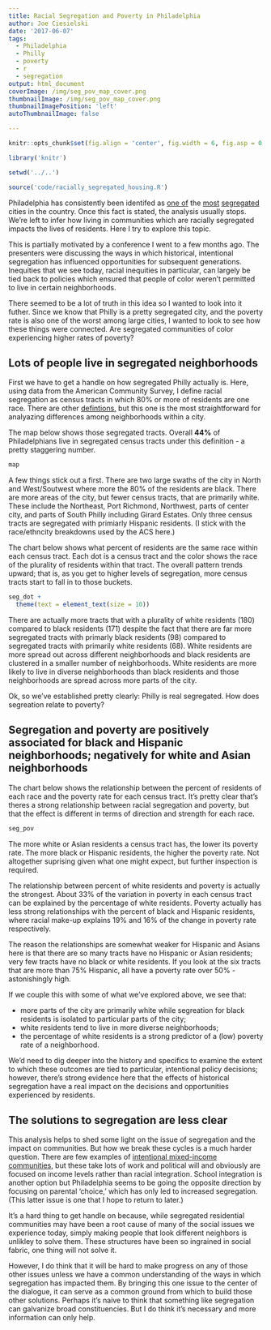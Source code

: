 ```yaml
---
title: Racial Segregation and Poverty in Philadelphia
author: Joe Ciesielski
date: '2017-06-07'
tags:
  - Philadelphia
  - Philly
  - poverty
  - r
  - segregation
output: html_document
coverImage: /img/seg_pov_map_cover.png
thumbnailImage: /img/seg_pov_map_cover.png
thumbnailImagePosition: 'left'
autoThumbnailImage: false

---
```


```r

knitr::opts_chunk$set(fig.align = 'center', fig.width = 6, fig.asp = 0.618)

library('knitr')

setwd('../..')

source('code/racially_segregated_housing.R')

```

Philadelphia has consistently been identifed as [one of][1] the [most][2] [segregated][3] cities in the country. Once this fact is stated, the analysis usually stops. We're left to infer how living in communities which are racially segregated impacts the lives of residents. Here I try to explore this topic. 

This is partially motivated by a conference I went to a few months ago. The presenters were discussing the ways in which historical, intentional segregation has influenced opportunities for subsequent generations. Inequities that we see today, racial inequities in particular, can largely be tied back to policies which ensured that people of color weren't permitted to live in certain neighborhoods. 

There seemed to be a lot of truth in this idea so I wanted to look into it futher. Since we know that Philly is a pretty segregated city, and the poverty rate is also one of the worst among large cities, I wanted to look to see how these things were connected. Are segregated communities of color experiencing higher rates of poverty? 

## **Lots** of people live in segregated neighborhoods

First we have to get a handle on how segregated Philly actually is. Here, using data from the American Community Survey, I define racial segregation as census tracts in which 80% or more of residents are one race. There are other [defintions,][4] but this one is the most straightforward for analyazing differences among neighborhoods within a city.  

The map below shows those segregated tracts. Overall **44%** of Philadelphians live in segregated census tracts under this definition - a pretty staggering number. 


```r

map

```

A few things stick out a first. There are two large swaths of the city in North and West/Soutwest where more the 80% of the residents are black. There are more areas of the city, but fewer census tracts, that are primarily white. These include the Northeast, Port Richmond, Northwest, parts of center city, and parts of South Philly including Girard Estates. Only three census tracts are segregated with primiarly Hispanic residents. (I stick with the race/ethncity breakdowns used by the ACS here.)

The chart below shows what percent of residents are the same race within each census tract. Each dot is a census tract and the color shows the race of the plurality of residents within that tract. The overall pattern trends upward; that is, as you get to higher levels of segregation, more census tracts start to fall in to those buckets. 

```r

seg_dot +
  theme(text = element_text(size = 10))

```

There are actually more tracts that with a plurality of white residents (180) compared to black residents (171) despite the fact that there are far more segregated tracts with primarly black residents (98) compared to segregated tracts with primarily white residents (68). White residents are more spread out across different neighborhoods and black residents are clustered in a smaller number of neighborhoods. White residents are more likely to live in diverse neighborhoods than black residents and those neighborhoods are spread across more parts of the city. 

Ok, so we've established pretty clearly: Philly is real segregated. How does segreation relate to poverty? 

## Segregation and poverty are positively associated for black and Hispanic neighborhoods; negatively for white and Asian neighborhoods

The chart below shows the relationship between the percent of residents of each race and the poverty rate for each census tract. It's pretty clear that's theres a strong relationship between racial segregation and poverty, but that the effect is different in terms of direction and strength for each race. 

```r

seg_pov

```

The more white or Asian residents a census tract has, the lower its poverty rate. The more black or Hispanic residents, the higher the poverty rate. Not altogether suprising given what one might expect, but further inspection is required.

The relationship between percent of white residents and poverty is actually the strongest. About 33% of the variation in poverty in each census tract can be explained by the percentage of white residents. Poverty actually has less strong relationships with the percent of black and Hispanic residents, where racial make-up explains 19% and 16% of the change in poverty rate respectively. 

The reason the relationships are somewhat weaker for Hispanic and Asians here is that there are so many tracts have no Hispanic or Asian residents; very few tracts have no black or white residents. If you look at the six tracts that are more than 75% Hispanic, all have a poverty rate over 50% - astonishingly high. 

If we couple this with some of what we've explored above, we see that: 

* more parts of the city are primarily white while segreation for black residents is isolated to particular parts of the city; 
* white residents tend to live in more diverse neighborhoods; 
* the percentage of white residents is a strong predictor of a (low) poverty rate of a neighborhood.

We'd need to dig deeper into the history and specifics to examine the extent to which these outcomes are tied to particular, intentional policy decisions; however, there's strong evidence here that the effects of historical segregation have a real impact on the decisions and opportunities experienced by residents. 

## The solutions to segregation are less clear

This analysis helps to shed some light on the issue of segregation and the impact on communities. But how we break these cycles is a much harder question. There are few examples of [intentional mixed-income communities][5], but these take lots of work and political will and obviously are focused on income levels rather than racial integration. School integration is another option but Philadelphia seems to be going the opposite direction by focusing on parental 'choice,' which has only led to increased segregation. (This latter issue is one that I hope to return to later.) 

It's a hard thing to get handle on because, while segregated residential communities may have been a root cause of many of the social issues we experience today, simply making people that look different neighbors is unlikley to solve them. These structures have been so ingrained in social fabric, one thing will not solve it. 

However, I do think that it will be hard to make progress on any of those other issues unless we have a common understanding of the ways in which segregation has impacted them. By bringing this one issue to the center of the dialogue, it can serve as a common ground from which to build those other solutions. Perhaps it's naive to think that something like segregation can galvanize broad constituencies. But I do think it's necessary and more information can only help.

[1]: https://billypenn.com/2015/09/14/a-tale-of-two-philadelphias-census-data-reveals-income-inequality-around-the-citys-most-segregated-neighborhoods/

[2]: https://fivethirtyeight.com/features/the-most-diverse-cities-are-often-the-most-segregated/ 

[3]: http://www.censusscope.org/us/print_rank_dissimilarity_white_black.html 

[4]: https://www.manhattan-institute.org/pdf/cr_66.pdf 

[5]: http://www.lcis.com.tw/paper_store/paper_store/412292-effects-from-living-2015115172956533.pdf 

